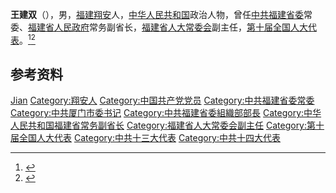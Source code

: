 '''王建双'''（{{bd|1936年|12月|}}），男，[[福建|福建]][[翔安|翔安]]人，[[中华人民共和国|中华人民共和国]]政治人物，曾任[[中共福建省委|中共福建省委]]常委、[[福建省人民政府|福建省人民政府]]常务副省长，[[福建省人大常委会|福建省人大常委会]]副主任，[[第十届全国人大代表|第十届全国人大代表]]。<ref>{{Cite book|title=中华人民共和国职官志|author=何虎生, 李耀东, 向常福主编|publisher=中国社会出版社|year=2003|isbn=9787800883934|location=北京|pages=}}</ref><ref>{{Cite web|title=抓好基层基础 讲好中国故事|url=http://www.zgggw.gov.cn/gedixinxi/lilunyanjiu/13315.html|accessdate=2020-08-07|work=中国火炬杂志社|archive-date=2020-09-28|archive-url=https://web.archive.org/web/20200928191653/http://zgggw.gov.cn/gedixinxi/lilunyanjiu/13315.html|dead-url=no}}</ref>

== 参考资料 ==
{{reflist}}
{{start box}}
{{s-ppo|cpc}}
{{s-before|[[邹尔均|邹尔均]]}}
{{s-title|[[中国共产党厦门市委员会|中国共产党厦门市委员会]]书记|1987年1月－1990年4月}}
{{s-after|[[石兆彬|石兆彬]]}}
{{中国人物小作品}}

{{Authority control}}
{{DEFAULTSORT:Wang王}}
[[Category:王姓|Jian]]
[[Category:翔安人|Category:翔安人]]
[[Category:中国共产党党员|Category:中国共产党党员]]
[[Category:中共福建省委常委|Category:中共福建省委常委]]
[[Category:中共厦门市委书记|Category:中共厦门市委书记]]
[[Category:中共福建省委組織部部長|Category:中共福建省委組織部部長]]
[[Category:中华人民共和国福建省常务副省长|Category:中华人民共和国福建省常务副省长]]
[[Category:福建省人大常委会副主任|Category:福建省人大常委会副主任]]
[[Category:第十届全国人大代表|Category:第十届全国人大代表]]
[[Category:中共十三大代表|Category:中共十三大代表]]
[[Category:中共十四大代表|Category:中共十四大代表]]